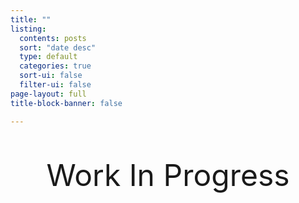 ```yaml
---
title: ""
listing:
  contents: posts
  sort: "date desc"
  type: default
  categories: true
  sort-ui: false
  filter-ui: false
page-layout: full
title-block-banner: false

---
```


::: {style="font-size:3rem;text-align:center;"}
Work In Progress
:::